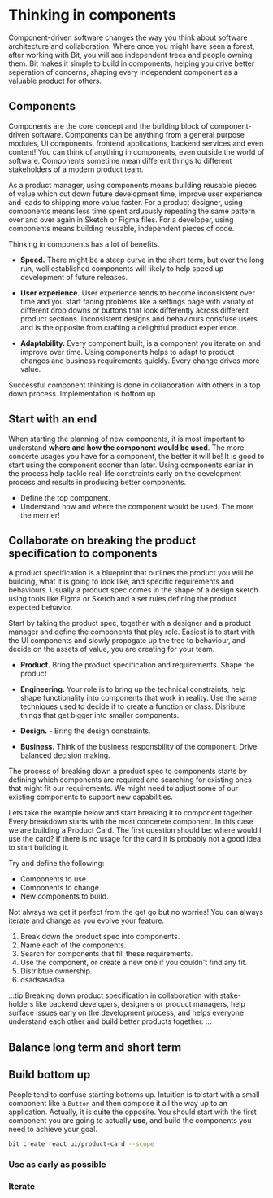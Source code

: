 
# Thinking in components

<Subtitle>
  Component-driven software changes the way you think about software architecture and collaboration. Where once you might have seen a forest, after working with Bit, 
  you will see independent trees and people owning them. Bit makes it simple to build in components, helping you drive better seperation of concerns, shaping every independent component as a
  valuable product for others. 
</Subtitle>

## Components
Components are the core concept and the building block of component-driven software. Components can be anything from a general purpose modules, UI components, frontend applications, 
backend services and even content! You can think of anything in components, even outside the world of software.
Components sometime mean different things to different stakeholders of a modern product team.

As a product manager, using components means building reusable pieces of value which cut down future development time, improve user experience and leads to shipping more value faster.
For a product designer, using components means less time spent arduously repeating the same pattern over and over again in Sketch or Figma files.
For a developer, using components means building reusable, independent pieces of code.

Thinking in components has a lot of benefits.

- **Speed.** There might be a steep curve in the short term, but over the long run, well established components will likely to help speed up development
of future releases. 

- **User experience.** User experience tends to become inconsistent over time and you start facing problems like a settings page with variaty of different drop downs
or buttons that look differently across different product sections. Inconsistent designs and behaviours consfuse users and is the opposite from crafting a 
delightful product experience.

- **Adaptability.** Every component built, is a component you iterate on and improve over time. Using components helps to adapt to product changes and business requirements quickly. 
Every change drives more value. 

Successful component thinking is done in collaboration with others in a top down process. Implementation is bottom up.

## Start with an end
When starting the planning of new components, it is most important to understand **where and how the component would be used**.
The more concerte usages you have for a component, the better it will be! It is good to start using the component sooner than later. Using components earliar in the process
help tackle real-life constraints early on the development process and results in producing better components.

- Define the top component.
- Understand how and where the component would be used. The more the merrier!
   
## Collaborate on breaking the product specification to components
A product specification is a blueprint that outlines the product you will be building, what it is going to look like, and specific requirements and behaviours. Usually
a product spec comes in the shape of a design sketch using tools like Figma or Sketch and a set rules defining the product expected behavior.

Start by taking the product spec, together with a designer and a product manager and define the components that play role. Easiest is to start with the UI
components and slowly propogate up the tree to behaviour, and decide on the assets of value, you are creating for your team. 

- **Product.** Bring the product specification and requirements. Shape the product  
- **Engineering.** Your role is to bring up the technical constraints, help shape functionality into components that work in reality. Use the same techniques used
to decide if to create a function or class. Disribute things that get bigger into smaller components.

- **Design.** - Bring the design constraints.
- **Business.** Think of the business responsbility of the component. Drive balanced decision making.

The process of breaking down a product spec to components starts by defining which components are required and searching for existing ones that might fit our requirements. We might need 
to adjust some of our existing components to support new capabilities.

Lets take the example below and start breaking it to component together. Every breakdown starts with the most concerete component. In this case we are building a
Product Card. The first question should be: where would I use the card? If there is no usage for the card it is probably not a good idea to start building it.

Try and define the following:

- Components to use.
- Components to change.
- New components to build.

Not always we get it perfect from the get go but no worries! You can always iterate and change as you evolve your feature.
<!-- TODO: force nav blue highlithing on all components in the below. -->

<HighlightComponent>
  <ProductCard
    title="Nike Air"
    text="Lorem ipsum dolor sit amet consectetur adipisicing elit. Modi quos quidem sequi illum facere recusandae voluptatibus"
    alt="Nike Air"
    src="https://images.unsplash.com/photo-1595950653106-6c9ebd614d3a?ixid=MnwxMjA3fDB8MHxzZWFyY2h8NDV8fHNuZWFrZXJ8ZW58MHx8MHx8&ixlib=rb-1.2.1&auto=format&fit=crop&w=800&q=60"
    price={190}
    className={styles.productCard}
    buttonText="add to cart"
  />
</HighlightComponent>

1. Break down the product spec into components.
2. Name each of the components.
3. Search for components that fill these requirements.
4. Use the component, or create a new one if you couldn't find any fit.
5. Distribtue ownership.
6. dsadsasadsa

:::tip
Breaking down product specification in collaboration with stake-holders like backend developers, designers or product managers, help surface issues early on the development process, 
and helps everyone understand each other and build better products together.
:::

## Balance long term and short term



## Build bottom up
People tend to confuse starting bottoms up. Intuition is to start with a small component like a `Button` and then compose it all the way
up to an application. Actually, it is quite the opposite. You should start with the first component you are going to actually **use**, and build the components you need
to achieve your goal.

```bash
bit create react ui/product-card --scope 
```


### Use as early as possible

### Iterate


